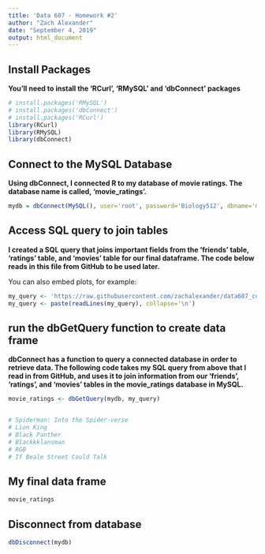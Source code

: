```yaml
---
title: 'Data 607 - Homework #2'
author: "Zach Alexander"
date: "September 4, 2019"
output: html_document
---
```


## Install Packages

**You'll need to install the 'RCurl', 'RMySQL' and 'dbConnect' packages**

```r
# install.packages('RMySQL')
# install.packages('dbConnect')
# install.packages('RCurl')
library(RCurl)
library(RMySQL)
library(dbConnect)
```


## Connect to the MySQL Database

**Using dbConnect, I connected R to my database of movie ratings. The database name is called, 'movie_ratings'.**

```r
mydb = dbConnect(MySQL(), user='root', password='Biology512', dbname='movie_ratings', host='localhost', port = 3306)
```

## Access SQL query to join tables

**I created a SQL query that joins important fields from the 'friends' table, 'ratings' table, and 'movies' table for our final dataframe. The code below reads in this file from GitHub to be used later.**

You can also embed plots, for example:

```r
my_query <- 'https://raw.githubusercontent.com/zachalexander/data607_cunysps/master/Homework2/movie_ratings_query.sql';
my_query <- paste(readLines(my_query), collapse='\n')
```

## run the dbGetQuery function to create data frame

**dbConnect has a function to query a connected database in order to retrieve data. The following code takes my SQL query from above that I read in from GitHub, and uses it to join information from our 'friends', 'ratings', and 'movies' tables in the movie_ratings database in MySQL.**

```r
movie_ratings <- dbGetQuery(mydb, my_query)


# Spiderman: Into the Spider-verse
# Lion King
# Black Panther
# Blackkklansman
# RGB 
# If Beale Street Could Talk
```

## My final data frame

```r
movie_ratings
```


## Disconnect from database

```r
dbDisconnect(mydb)
```




